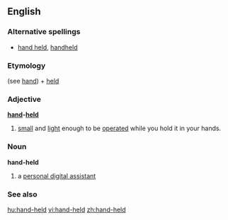 ==English==
===Alternative spellings===
*[[hand held]], [[handheld]]

===Etymology===
(see [[hand]]) + [[held]]
===Adjective===
'''[[hand]]-[[held]]'''
# [[small]] and [[light]] enough to be [[operate]]d while you hold it in your hands.

===Noun===
'''hand-held'''
#{{computing}} a [[personal digital assistant]]

=== See also ===
{{wikipedia}}

[[hu:hand-held]]
[[vi:hand-held]]
[[zh:hand-held]]
